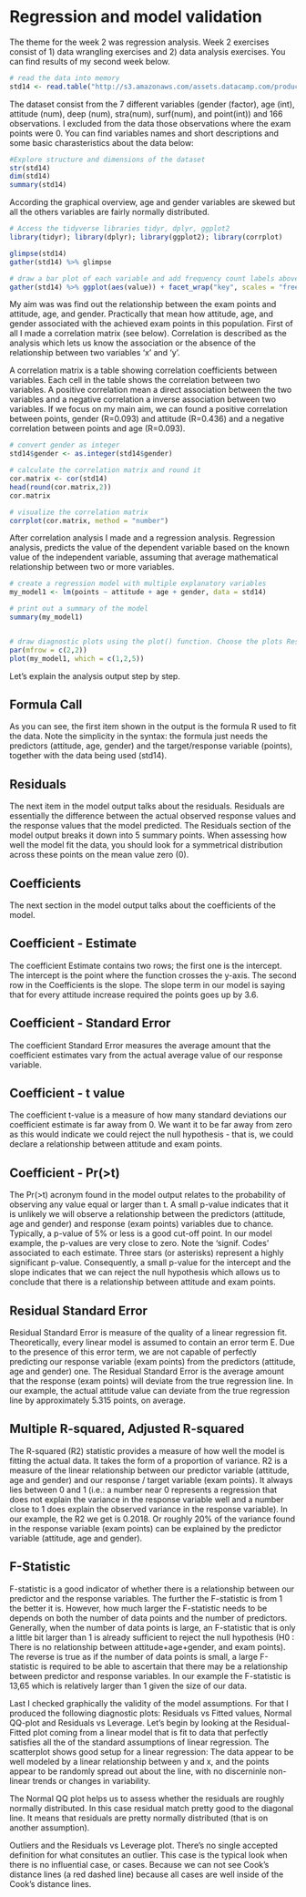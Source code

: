 # Regression and model validation

The theme for the week 2 was regression analysis. Week 2 exercises consist of 1) data wrangling exercises and 2) data analysis exercises. You can find results of my second week below.

```r
# read the data into memory 
std14 <- read.table("http://s3.amazonaws.com/assets.datacamp.com/production/course_2218/datasets/learning2014.txt", sep=",", header=TRUE)
```


The dataset consist from the 7 different variables (gender (factor), age (int), attitude (num), deep (num), stra(num), surf(num), and point(int)) and 166 observations. I excluded from the data those observations where the exam points were 0. You can find variables names and short descriptions and some basic charasteristics about the data below:

```r
#Explore structure and dimensions of the dataset
str(std14)
dim(std14)
summary(std14)
```


According the graphical overview, age and gender variables are skewed but all the others variables are fairly normally distributed. 

```r
# Access the tidyverse libraries tidyr, dplyr, ggplot2
library(tidyr); library(dplyr); library(ggplot2); library(corrplot)

glimpse(std14)
gather(std14) %>% glimpse

# draw a bar plot of each variable and add frequency count labels above the bars
gather(std14) %>% ggplot(aes(value)) + facet_wrap("key", scales = "free") + geom_bar()+ geom_text(stat='count', aes(label=..count..), vjust=-1)
```


My aim was was find out the relationship between the exam points and attitude, age, and gender. Practically that mean how attitude, age, and gender associated with the achieved exam points in this population. First of all I made a correlation matrix (see below). Correlation is described as the analysis which lets us know the association or the absence of the relationship between two variables ‘x’ and ‘y’. 


A correlation matrix is a table showing correlation coefficients between variables. Each cell in the table shows the correlation between two variables. A positive correlation mean a direct association between the two variables and a negative correlation a inverse association between two variables. If we focus on my main aim, we can found a positive correlation between points, gender (R=0.093) and attitude (R=0.436) and a negative correlation between points and age (R=0.093).

```r
# convert gender as integer
std14$gender <- as.integer(std14$gender)

# calculate the correlation matrix and round it
cor.matrix <- cor(std14)
head(round(cor.matrix,2))
cor.matrix

# visualize the correlation matrix
corrplot(cor.matrix, method = "number")
```


After correlation analysis I made and a regression analysis. Regression analysis, predicts the value of the dependent variable based on the known value of the independent variable, assuming that average mathematical relationship between two or more variables.

```r
# create a regression model with multiple explanatory variables
my_model1 <- lm(points ~ attitude + age + gender, data = std14)

# print out a summary of the model
summary(my_model1)


# draw diagnostic plots using the plot() function. Choose the plots Residuals vs Fitted values = 1, Normal QQ-plot = 2 and Residuals vs Leverage = 5
par(mfrow = c(2,2))
plot(my_model1, which = c(1,2,5))
```


Let's explain the analysis output step by step.

## Formula Call

As you can see, the first item shown in the output is the formula R used to fit the data. Note the simplicity in the syntax: the formula just needs the predictors (attitude, age, gender) and the target/response variable (points), together with the data being used (std14).

## Residuals

The next item in the model output talks about the residuals. Residuals are essentially the difference between the actual observed response values and the response values that the model predicted. The Residuals section of the model output breaks it down into 5 summary points. When assessing how well the model fit the data, you should look for a symmetrical distribution across these points on the mean value zero (0).

## Coefficients

The next section in the model output talks about the coefficients of the model.

## Coefficient - Estimate

The coefficient Estimate contains two rows; the first one is the intercept. The intercept is the point where the function crosses the y-axis. The second row in the Coefficients is the slope. The slope term in our model is saying that for every attitude increase required the points goes up by 3.6.

## Coefficient - Standard Error

The coefficient Standard Error measures the average amount that the coefficient estimates vary from the actual average value of our response variable.

## Coefficient - t value

The coefficient t-value is a measure of how many standard deviations our coefficient estimate is far away from 0. We want it to be far away from zero as this would indicate we could reject the null hypothesis - that is, we could declare a relationship between attitude and exam points.

## Coefficient - Pr(>t)

The Pr(>t) acronym found in the model output relates to the probability of observing any value equal or larger than t. A small p-value indicates that it is unlikely we will observe a relationship between the predictors (attitude, age and gender) and response (exam points) variables due to chance. Typically, a p-value of 5% or less is a good cut-off point. In our model example, the p-values are very close to zero. Note the ‘signif. Codes’ associated to each estimate. Three stars (or asterisks) represent a highly significant p-value. Consequently, a small p-value for the intercept and the slope indicates that we can reject the null hypothesis which allows us to conclude that there is a relationship between attitude and exam points. 

## Residual Standard Error

Residual Standard Error is measure of the quality of a linear regression fit. Theoretically, every linear model is assumed to contain an error term E. Due to the presence of this error term, we are not capable of perfectly predicting our response variable (exam points) from the predictors (attitude, age and gender) one. The Residual Standard Error is the average amount that the response (exam points) will deviate from the true regression line. In our example, the actual attitude value can deviate from the true regression line by approximately 5.315 points, on average. 

## Multiple R-squared, Adjusted R-squared

The R-squared (R2) statistic provides a measure of how well the model is fitting the actual data. It takes the form of a proportion of variance. R2 is a measure of the linear relationship between our predictor variable (attitude, age and gender) and our response / target variable (exam points). It always lies between 0 and 1 (i.e.: a number near 0 represents a regression that does not explain the variance in the response variable well and a number close to 1 does explain the observed variance in the response variable). In our example, the R2 we get is 0.2018. Or roughly 20% of the variance found in the response variable (exam points) can be explained by the predictor variable (attitude, age and gender). 

## F-Statistic

F-statistic is a good indicator of whether there is a relationship between our predictor and the response variables. The further the F-statistic is from 1 the better it is. However, how much larger the F-statistic needs to be depends on both the number of data points and the number of predictors. Generally, when the number of data points is large, an F-statistic that is only a little bit larger than 1 is already sufficient to reject the null hypothesis (H0 : There is no relationship between attitude+age+gender, and exam points). The reverse is true as if the number of data points is small, a large F-statistic is required to be able to ascertain that there may be a relationship between predictor and response variables. In our example the F-statistic is 13,65 which is relatively larger than 1 given the size of our data.

Last I checked graphically the validity of the model assumptions. For that I produced the following diagnostic plots: Residuals vs Fitted values, Normal QQ-plot and Residuals vs Leverage. Let’s begin by looking at the 
Residual-Fitted plot coming from a linear model that is fit to data that perfectly satisfies all the of the standard assumptions of linear regression. The scatterplot shows good setup for a linear regression: The data appear to be well modeled by a linear relationship between y and x, and the points appear to be randomly spread out about the line, with no discerninle non-linear trends or changes in variability.

The Normal QQ plot helps us to assess whether the residuals are roughly normally distributed. In this case residual match pretty good to the diagonal line. It means that residuals are pretty normally distributed (that is on another assumption).  

Outliers and the Residuals vs Leverage plot. There’s no single accepted definition for what consitutes an outlier. This case is the typical look when there is no influential case, or cases. Because we can not see Cook’s distance lines (a red dashed line) because all cases are well inside of the Cook’s distance lines.
